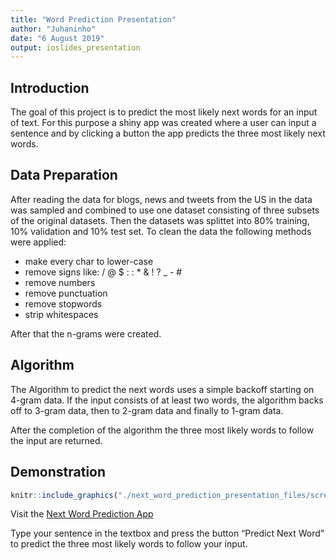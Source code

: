 ```yaml
---
title: "Word Prediction Presentation"
author: "Juhaninho"
date: "6 August 2019"
output: ioslides_presentation
---
```


## Introduction

The goal of this project is to predict the most likely next words for an input of text.
For this purpose a shiny app was created where a user can input a sentence and by clicking a button the app predicts the three most likely next words.

## Data Preparation

After reading the data for blogs, news and tweets from the US in the data was sampled and combined to use one dataset consisting of three subsets of the original datasets.
Then the datasets was splittet into 80% training, 10% validation and 10% test set.
To clean the data the following methods were applied:

- make every char to lower-case
- remove signs like: / @ $ : : * & ! ? _ - #
- remove numbers
- remove punctuation
- remove stopwords
- strip whitespaces

After that the n-grams were created.

## Algorithm

The Algorithm to predict the next words uses a simple backoff starting on 4-gram data. If the input consists of at least two words, the algorithm backs off to 3-gram data, then to 2-gram data and finally to 1-gram data.

After the completion of the algorithm the three most likely words to follow the input are returned.

## Demonstration

```r
knitr::include_graphics("./next_word_prediction_presentation_files/screenshot.PNG")
```

Visit the [Next Word Prediction App](https://juhaninho.shinyapps.io/NextWordPrediction/)

Type your sentence in the textbox and press the button "Predict Next Word" to predict the three most likely words to follow your input.
